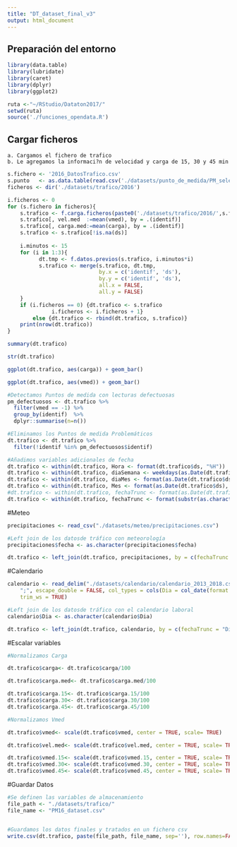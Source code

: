 ```yaml
---
title: "DT_dataset_final_v3"
output: html_document
---
```





## Preparación del entorno

```r
library(data.table)
library(lubridate)
library(caret)
library(dplyr)
library(ggplot2)

ruta <-"~/RStudio/Dataton2017/"
setwd(ruta)
source('./funciones_opendata.R')

```


## Cargar ficheros
    a. Cargamos el fichero de trafico
    b. Le agregamos la informaci?n de velocidad y carga de 15, 30 y 45 min
```r
s.fichero <- '2016_DatosTrafico.csv'
s.punto   <- as.data.table(read.csv('./datasets/punto_de_medida/PM_seleccionados.csv'))
ficheros <- dir('./datasets/trafico/2016')

i.ficheros <- 0
for (s.fichero in ficheros){
    s.trafico <- f.carga.ficheros(paste0('./datasets/trafico/2016/',s.fichero), s.punto)
    s.trafico[, vel.med  :=mean(vmed), by = .(identif)]
    s.trafico[, carga.med:=mean(carga), by = .(identif)]
    s.trafico <- s.trafico[!is.na(ds)]
    
    i.minutos <- 15
    for (i in 1:3){
          dt.tmp <- f.datos.previos(s.trafico, i.minutos*i)
          s.trafico <- merge(s.trafico, dt.tmp,
                             by.x = c('identif', 'ds'),
                             by.y = c('identif', 'ds'),
                             all.x = FALSE,
                             all.y = FALSE)
    }
    if (i.ficheros == 0) {dt.trafico <- s.trafico
              i.ficheros <- i.ficheros + 1}
        else {dt.trafico <- rbind(dt.trafico, s.trafico)}
    print(nrow(dt.trafico))
}
```


```r
summary(dt.trafico)

```

```r
str(dt.trafico)

```


```r

ggplot(dt.trafico, aes(carga)) + geom_bar()

```



```r

ggplot(dt.trafico, aes(vmed)) + geom_bar()

```


```r
#Detectamos Puntos de medida con lecturas defectuosas
pm_defectuosos <- dt.trafico %>% 
  filter(vmed == -1) %>% 
  group_by(identif)  %>% 
  dplyr::summarise(n=n())

```


```r
#Eliminamos los Puntos de medida Problemáticos
dt.trafico <- dt.trafico %>% 
  filter(!identif %in% pm_defectuosos$identif) 
```



```r
#Añadimos variables adicionales de fecha
dt.trafico <- within(dt.trafico, Hora <- format(dt.trafico$ds, "%H"))
dt.trafico <- within(dt.trafico, diaSemana <- weekdays(as.Date(dt.trafico$ds)))
dt.trafico <- within(dt.trafico, diaMes <- format(as.Date(dt.trafico$ds), "%d"))
dt.trafico <- within(dt.trafico, Mes <- format(as.Date(dt.trafico$ds), "%m"))
#dt.trafico <- within(dt.trafico, fechaTrunc <- format(as.Date(dt.trafico$ds)))
dt.trafico <- within(dt.trafico, fechaTrunc <- format(substr(as.character(dt.trafico$ds),1,10)))
```



#Meteo


```r
precipitaciones <- read_csv("./datasets/meteo/precipitaciones.csv")
```

```r
#Left join de los datosde tráfico con meteorología
precipitaciones$fecha <- as.character(precipitaciones$fecha)

dt.trafico <- left_join(dt.trafico, precipitaciones, by = c(fechaTrunc = "fecha"))

```


#Calendario

```r
calendario <- read_delim("./datasets/calendario/calendario_2013_2018.csv", 
    ";", escape_double = FALSE, col_types = cols(Dia = col_date(format = "%d/%m/%Y")), 
    trim_ws = TRUE)
```


```r
#Left join de los datosde tráfico con el calendario laboral
calendario$Dia <- as.character(calendario$Dia)

dt.trafico <- left_join(dt.trafico, calendario, by = c(fechaTrunc = "Dia"))

```



#Escalar variables

```r
#Normalizamos Carga

dt.trafico$carga<- dt.trafico$carga/100

dt.trafico$carga.med<- dt.trafico$carga.med/100

dt.trafico$carga.15<- dt.trafico$carga.15/100
dt.trafico$carga.30<- dt.trafico$carga.30/100
dt.trafico$carga.45<- dt.trafico$carga.45/100

```


```r
#Normalizamos Vmed

dt.trafico$vmed<- scale(dt.trafico$vmed, center = TRUE, scale= TRUE)

dt.trafico$vel.med<- scale(dt.trafico$vel.med, center = TRUE, scale= TRUE)

dt.trafico$vmed.15<- scale(dt.trafico$vmed.15, center = TRUE, scale= TRUE)
dt.trafico$vmed.30<- scale(dt.trafico$vmed.30, center = TRUE, scale= TRUE)
dt.trafico$vmed.45<- scale(dt.trafico$vmed.45, center = TRUE, scale= TRUE)

```

#Guardar Datos

```r
#Se definen las variables de almacenamiento
file_path <- "./datasets/trafico/"
file_name <- "PM16_dataset.csv"


#Guardamos los datos finales y tratados en un fichero csv
write.csv(dt.trafico, paste(file_path, file_name, sep=''), row.names=FALSE)

```




